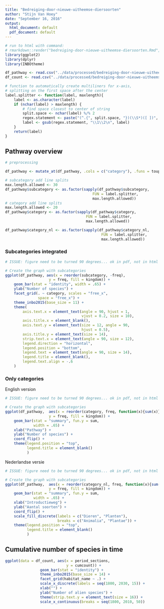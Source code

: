 ```yaml
---
title: "Bedreiging-door-nieuwe-uitheemse-diersoorten"
author: "Stijn Van Hoey"
date: "September 16, 2016"
output:
  html_document: default
  pdf_document: default
---
```


```r
# run to html with command:
# rmarkdown::render("bedreiging-door-nieuwe-uitheemse-diersoorten.Rmd", output_file = "../reports/html/bedreiging-door-nieuwe-uitheemse-diersoorten.html") 
library(ggplot2)
library(dplyr)
library(INBOtheme)

df_pathway <- read.csv("../data/processed/bedreiging-door-nieuwe-uitheemse-diersoorten-1.csv")
df_count <- read.csv("../data/processed/bedreiging-door-nieuwe-uitheemse-diersoorten-2.csv")

# function to automatically create multiliners for x-axis,
# splitting on the first space after the center
label.splitter <- function(label, maxlength){
    label <- as.character(label)
    if (nchar(label) > maxlength) {
        # find space closest to center of string
        split.space <- nchar(label) %/% 2
        regex.statement <- paste("(^.{", split.space, "})(\\S*)([ ])", sep = "")
        label <- gsub(regex.statement, "\\1\\2\n", label)
    }
    return(label)
}
```

## Pathway overview

```r
# preprocessing

df_pathway <- mutate_at(df_pathway, .cols = c("category"), .funs = toupper)

# subcategory add line splits
max.length.allowed <- 30
df_pathway$subcategory <- as.factor(sapply(df_pathway$subcategory,
                                        FUN = label.splitter,
                                        max.length.allowed))
# category add line splits
max.length.allowed <- 20
df_pathway$category <- as.factor(sapply(df_pathway$category,
                                     FUN = label.splitter,
                                     max.length.allowed))

df_pathway$category_nl <- as.factor(sapply(df_pathway$category_nl,
                                            FUN = label.splitter,
                                            max.length.allowed))
```

### Subcategories integrated

```r
# ISSUE: figure need to be turned 90 degrees... ok in pdf, not in html

# Create the graph with subcategories
ggplot(df_pathway, aes(x = reorder(subcategory, -freq),
                    y = freq, fill = kingdom)) +
    geom_bar(stat = "identity", width = .65) +
    ylab("Number of species") +
    facet_grid(. ~ category, scales = "free_x",
               space = "free_x") +
    theme_inbo2015(base_size = 11) +
    theme(
        axis.text.x = element_text(angle = 90, hjust = 1,
                                   vjust = 0.2, size = 10),
        axis.title.x = element_blank(),
        axis.text.y = element_text(size = 12, angle = 90,
                                   hjust = 0.5),
        axis.title.y = element_text(size = 14),
        strip.text.x = element_text(angle = 90, size = 12),
        legend.direction = "horizontal",
        legend.position = "bottom",
        legend.text = element_text(angle = 90, size = 14),
        legend.title = element_blank(),
        legend.text.align = -.6
    )
```

### Only categories

English version
```r
# ISSUE: figure need to be turned 90 degrees... ok in pdf, not in html

# Create the graph with subcategories
ggplot(df_pathway,  aes(x = reorder(category, freq, function(x){sum(x)}),
                    y = freq, fill = kingdom)) +
    geom_bar(stat = "summary", fun.y = sum,
             width = .65) + 
    xlab("Pathway") +
    ylab("Number of species") + 
    coord_flip() +
    theme(legend.position = "top",
          legend.title = element_blank()
          )
```

Nederlandse versie
```r
# ISSUE: figure need to be turned 90 degrees... ok in pdf, not in html

# Create the graph with subcategories
ggplot(df_pathway,  aes(x = reorder(category_nl, freq, function(x){sum(x)}),
                    y = freq, fill = kingdom)) +
    geom_bar(stat = "summary", fun.y = sum,
             width = .65) + 
    xlab("Introductieweg") +
    ylab("Aantal soorten") + 
    coord_flip() +
    scale_fill_discrete(labels = c("Dieren", "Planten"), 
                        breaks = c("Animalia", "Plantae")) + 
    theme(legend.position = "top",
          legend.title = element_blank()
          )
```


## Cumulative number of species in time

```r

ggplot(data = df_count, aes(x = period_sections, 
                            y = cumcount)) +
                geom_bar(stat = "identity") +
                theme_inbo2015(base_size = 14) +
                facet_grid(habitat_name ~ .) +
                scale_x_discrete(labels = seq(1800, 2030, 15)) +
                xlab("") +
                ylab("Number of alien species") +
                theme(strip.text.y = element_text(size = 16)) +
                scale_x_continuous(breaks = seq(1800, 2010, 50))
```





